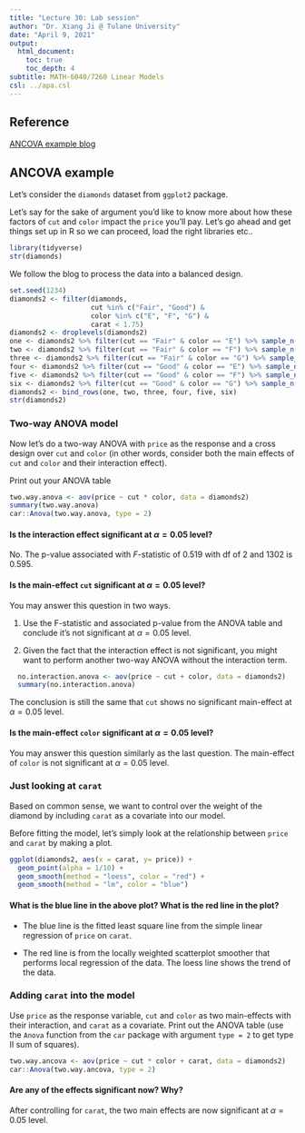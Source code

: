 ```yaml
---
title: "Lecture 30: Lab session"
author: "Dr. Xiang Ji @ Tulane University"
date: "April 9, 2021"
output:
  html_document:
    toc: true
    toc_depth: 4  
subtitle: MATH-6040/7260 Linear Models
csl: ../apa.csl
---
```


## Reference

[ANCOVA example blog](https://www.r-bloggers.com/2019/04/ancova-example-april-18-2019/)


## ANCOVA example

Let's consider the `diamonds` dataset from `ggplot2` package.

Let’s say for the sake of argument you’d like to know more about how these factors of `cut` and `color` impact the `price` you’ll pay.
Let’s go ahead and get things set up in R so we can proceed, load the right libraries etc.. 

```r
library(tidyverse)
str(diamonds)
```

We follow the blog to process the data into a balanced design.

```r
set.seed(1234)
diamonds2 <- filter(diamonds, 
                    cut %in% c("Fair", "Good") & 
                    color %in% c("E", "F", "G") & 
                    carat < 1.75) 
diamonds2 <- droplevels(diamonds2)
one <- diamonds2 %>% filter(cut == "Fair" & color == "E") %>% sample_n(218)
two <- diamonds2 %>% filter(cut == "Fair" & color == "F") %>% sample_n(218)
three <- diamonds2 %>% filter(cut == "Fair" & color == "G") %>% sample_n(218)
four <- diamonds2 %>% filter(cut == "Good" & color == "E") %>% sample_n(218)
five <- diamonds2 %>% filter(cut == "Good" & color == "F") %>% sample_n(218)
six <- diamonds2 %>% filter(cut == "Good" & color == "G") %>% sample_n(218)
diamonds2 <- bind_rows(one, two, three, four, five, six)
str(diamonds2)
```

### Two-way ANOVA model

Now let's do a two-way ANOVA with `price` as the response and a cross design over `cut` and `color` (in other words, consider both the main effects of `cut` and `color` and their interaction effect).

Print out your ANOVA table

```r
two.way.anova <- aov(price ~ cut * color, data = diamonds2)
summary(two.way.anova)
car::Anova(two.way.anova, type = 2)
```

#### Is the interaction effect significant at $\alpha=0.05$ level?

No.  The p-value associated with $F$-statistic of $0.519$ with df of $2$ and $1302$ is $0.595$.

#### Is the main-effect `cut` significant at $\alpha=0.05$ level?
You may answer this question in two ways.

  1. Use the F-statistic and associated p-value from the ANOVA table and conclude it's not significant at $\alpha=0.05$ level.

  2. Given the fact that the interaction effect is not significant, you might want to perform another two-way ANOVA without the interaction term.
  
```r
  no.interaction.anova <- aov(price ~ cut + color, data = diamonds2)
  summary(no.interaction.anova)
```
  The conclusion is still the same that `cut` shows no significant main-effect at $\alpha=0.05$ level.

#### Is the main-effect `color` significant at $\alpha=0.05$ level?
You may answer this question similarly as the last question.  The main-effect of `color` is not significant at $\alpha = 0.05$ level.


### Just looking at `carat`

Based on common sense, we want to control over the weight of the diamond by including `carat` as a covariate into our model.

Before fitting the model, let's simply look at the relationship between `price` and `carat` by making a plot.

```r
ggplot(diamonds2, aes(x = carat, y= price)) + 
  geom_point(alpha = 1/10) + 
  geom_smooth(method = "loess", color = "red") + 
  geom_smooth(method = "lm", color = "blue")
```

#### What is the blue line in the above plot?  What is the red line in the plot?

- The blue line is the fitted least square line from the simple linear regression of `price` on `carat`.

- The red line is from the locally weighted scatterplot smoother that performs local regression of the data.
The loess line shows the trend of the data.

### Adding `carat` into the model

Use `price` as the response variable, `cut` and `color` as two main-effects with their interaction, and `carat` as a covariate.
Print out the ANOVA table (use the `Anova` function from the `car` package with argument `type = 2` to get type II sum of squares).

```r
two.way.ancova <- aov(price ~ cut * color + carat, data = diamonds2)
car::Anova(two.way.ancova, type = 2)
```

#### Are any of the effects significant now? Why?

After controlling for `carat`, the two main effects are now significant at $\alpha=0.05$ level.

